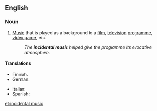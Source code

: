==English==
{{wikipedia}}

===Noun===
{{en-noun|-|head=[[incidental]] [[music]]}}

# {{label|en|music}} [[music|Music]] that is played as a background to a [[film]], [[television]] [[programme]], [[video game]], etc.
#: ''The '''incidental music''' helped give the programme its evocative atmosphere.''

====Translations====
{{trans-top|music played as background}}
* Finnish: {{t|fi|taustamusiikki}}
* German: {{t|de|Bühnenmusik}}
{{trans-mid}}
* Italian: {{t|it|musica incidentale|f}}
* Spanish: {{t|es|música incidental|f}}
{{trans-bottom}}

[[et:incidental music]]